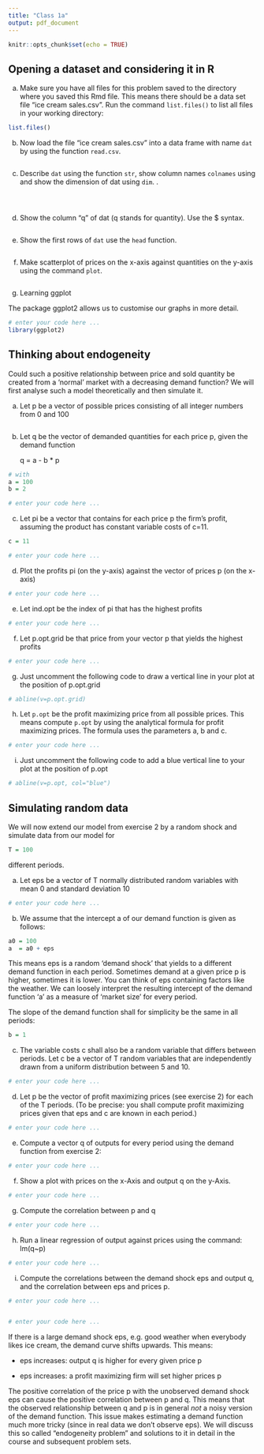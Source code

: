 ```yaml
---
title: "Class 1a"
output: pdf_document
---
```


```r
knitr::opts_chunk$set(echo = TRUE)
```

## Opening a dataset and considering it in R

a) Make sure you have all files for this problem saved to the directory where you saved this Rmd file. This means there should be a data set file "ice cream sales.csv". Run the command `list.files()` to list all files in your working directory:
```r
list.files()
```


b) Now load the file "ice cream sales.csv" into a data frame with name `dat` by using the function `read.csv`.

```r


```

c) Describe `dat` using the function `str`, show column names `colnames` using  and show the dimension of dat using `dim`.
.

```r


```

```r


```

```r


```

d) Show the column "q" of dat (q stands for quantity). Use the $ syntax.  

```r


```

e) Show the first rows of `dat` use the `head` function.  

```r


```

f) Make scatterplot of prices on the x-axis against quantities on the y-axis using the command `plot`.

```r



```


g) Learning ggplot

The package ggplot2 allows us to customise our graphs in more detail.

```r

# enter your code here ...
library(ggplot2)


```


## Thinking about endogeneity

Could such a positive relationship between price and sold quantity be created from a 'normal' market with a decreasing demand function? We will first analyse such a model theoretically and then simulate it.

a) Let p be a vector of possible prices consisting of all integer numbers from 0 and 100 

```r


```

b) Let q be the vector of demanded quantities for each price p, given the demand function

   q = a - b * p

```r
# with
a = 100
b = 2

# enter your code here ...

```

c) Let pi be a vector that contains for each price p the firm's profit, assuming the product has constant variable costs of c=11.

```r
c = 11

# enter your code here ...

```

d) Plot the profits pi (on the y-axis) against the vector of prices p (on the x-axis)

```r

# enter your code here ...

```

e) Let ind.opt be the index of pi that has the highest profits 

```r

# enter your code here ...

```

f) Let p.opt.grid be that price from your vector p that yields the highest profits

```r

# enter your code here ...

```

g) Just uncomment the following code to draw a vertical line in your plot at the position of p.opt.grid

```r
# abline(v=p.opt.grid)
```

h) Let `p.opt` be the profit maximizing price from all possible prices. This means compute `p.opt` by using the analytical formula for profit maximizing prices. The formula uses the parameters a, b and c.

```r

# enter your code here ...

```



i) Just uncomment the following code to add a blue vertical line to your plot at the position of p.opt 

```r
# abline(v=p.opt, col="blue")
```

## Simulating random data

We will now extend our model from exercise 2 by a random shock and simulate data from our model for

```r
T = 100
```

different periods.

a) Let eps be a vector of T normally distributed random variables with mean 0 and standard deviation 10

```r

# enter your code here ...

```

b) We assume that the intercept a of our demand function is given as follows:

```r
a0 = 100
a  = a0 + eps
```

This means eps is a random 'demand shock' that yields to a different demand function in each period. Sometimes demand at a given price p is higher, sometimes it is lower. You can think of eps containing factors like the weather. We can loosely interpret the resulting intercept of the demand function 'a' as a measure of 'market size' for every period.

The slope of the demand function shall for simplicity be the same in all periods:

```r
b = 1
```

c) The variable costs c shall also be a random variable that differs between periods. Let c be a vector of T random variables that are independently drawn from a uniform distribution between 5 and 10.

```r

# enter your code here ...

```

d) Let p be the vector of profit maximizing prices (see exercise 2) for each of the T periods.
(To be precise: you shall compute profit maximizing prices given that eps and c are known in each period.)

```r

# enter your code here ...

```

e) Compute a vector q of outputs for every period using the demand function from exercise 2:

```r

# enter your code here ...

```

f) Show a plot with prices on the x-Axis and output q on the y-Axis.

```r

# enter your code here ...

```

g) Compute the correlation between p and q

```r

# enter your code here ...

```

h) Run a linear regression of output against prices using the command: lm(q~p)

```r

# enter your code here ...

```

i) Compute the correlations between the demand shock eps and output q, and the correlation between eps and prices p.

```r

# enter your code here ...


# enter your code here ...

```

If there is a large demand shock eps, e.g. good weather when everybody likes ice cream, the demand curve shifts upwards. This means:

 - eps increases: output q is higher for every given price p

 - eps increases: a profit maximizing firm will set higher prices p

The positive correlation of the price p with the unobserved demand shock eps can cause the positive correlation between p and q. This means that the observed relationship between q and p is in general *not* a noisy version of the demand function. This issue makes estimating a demand function much more tricky (since in real data we don't observe eps). We will discuss this so called "endogeneity problem" and solutions to it in detail in the course and subsequent problem sets. 
